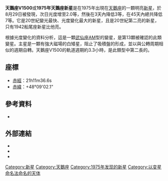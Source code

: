 '''天鵝座V1500'''或'''1975年天鵝座新星'''是在1975年出現在[[天鵝座|天鵝座]]的一顆明亮[[新星|新星]]，於8月29日被發現，次日光度增至2.0等，然後在3天內降低3等，在45天內總共降低7等。它是20世紀變光最快、光度變化最大的新星，且是20世紀第二亮的新星，只有1942船尾座新星比他亮。

根據光度變化的資料分析，這是一顆[[武仙座AM|武仙座AM]]型的變星，是第13顆被確認的此類變星。主星是一顆有強大磁場的白矮星，阻止了吸積盤的形成，並以與公轉周期相似的週期自轉。天鵝座V1500的軌道週期約3.3小時，是此類型中第二長的。

== 座標 ==
*[[赤經|赤經]]：21h11m36.6s 
*[[赤緯|赤緯]]：+48°09'02.1"

== 參考資料 ==
* {{cite journal | author=Ferland GJ, Tomkin J, Woodman J | title=Continuum variability in Nova Cygni 1975 | journal=[[Nature_(journal)|Nature]] | volume=264 | issue=5587 | year=1976 | pages=627-9 | id=PMID 16074563}}

== 外部連結 ==
* {{cite web  | title=Nova Cygni 1975 (V1500 Cygni)  | work=The Encyclopedia of Astrobiology, Astronomy and Spaceflight  | url=http://www.daviddarling.info/encyclopedia/N/Nova_Cygni_1975.html  | accessdate=2005-08-12  | archive-date=2006-01-08  | archive-url=https://web.archive.org/web/20060108132249/http://www.daviddarling.info/encyclopedia/N/Nova_Cygni_1975.html  | dead-url=no  }}
* {{cite web  | title=V1500 Cygni = Nova Cygni 1975  | url=http://www.camk.edu.pl/~olech/projects/catvar/v1500.html  | accessdate=2005-08-12  | archive-date=2004-12-22  | archive-url=https://web.archive.org/web/20041222011527/http://www.camk.edu.pl/~olech/projects/catvar/v1500.html  | dead-url=yes  }}
* {{cite web  | title=V1500 Cyg (Nova Cygni 1975)  | work=American Association of Variable Star Observers  | url=http://www.aavso.org/vstar/vsots/v1500.shtml  | accessdate=2005-08-12  | archive-date=2005-09-21  | archive-url=https://web.archive.org/web/20050921063318/http://www.aavso.org/vstar/vsots/v1500.shtml  | dead-url=no  }}

[[Category:新星|Category:新星]]
[[Category:天鵝座|Category:天鵝座]]
[[Category:1975年发现的新星|Category:1975年发现的新星]]
[[Category:以变星命名法命名的天体|Category:以变星命名法命名的天体]]